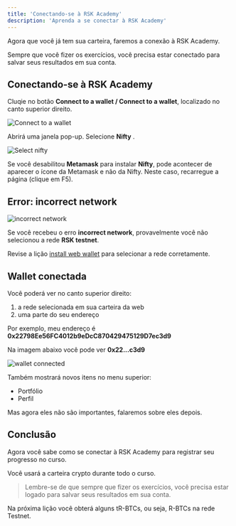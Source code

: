 ---
title: 'Conectando-se à RSK Academy'
description: 'Aprenda a se conectar à RSK Academy'
---

Agora que você já tem sua carteira, faremos a conexão à RSK Academy.

Sempre que você fizer os exercícios,
você precisa estar conectado para salvar seus resultados em sua conta.

## Conectando-se à RSK Academy

Cluqie no botão **Connect to a wallet / Connect to a wallet**, localizado no canto superior direito.

![Connect to a wallet](/img/courses/dev/01/connecting-to-academy/image-01.png)

Abrirá uma janela pop-up. Selecione **Nifty** .

![Select nifty](/img/courses/dev/01/connecting-to-academy/image-02.png)

Se você desabilitou **Metamask** para instalar **Nifty**,
pode acontecer de aparecer o ícone da Metamask e não da Nifty.
Neste caso, recarregue a página (clique em F5).

## Error: incorrect network

![incorrect network](/img/courses/dev/01/connecting-to-academy/image-04.png)

Se você recebeu o erro **incorrect network**,
provavelmente você não selecionou a rede **RSK testnet**.

Revise a lição
[install web wallet](/courses/dev/01/install-web-wallet)
para selecionar a rede corretamente.

## Wallet conectada

Você poderá ver no canto superior direito:

1. a rede selecionada em sua carteira da web
2. uma parte do seu endereço

Por exemplo, meu endereço é
**0x22798Ee56FC4012b9eDcC870429475129D7ec3d9**

Na imagem abaixo você pode ver **0x22...c3d9**

![wallet connected](/img/courses/dev/01/connecting-to-academy/image-03.png)

Também mostrará novos itens no menu superior:

- Portfólio
- Perfil

Mas agora eles não são importantes, falaremos sobre eles depois.

## Conclusão

Agora você sabe como se conectar à RSK Academy para registrar seu progresso no curso.

Você usará a carteira crypto durante todo o curso.

> Lembre-se de que sempre que fizer os exercícios,
> você precisa estar logado para salvar seus resultados em sua conta.

Na próxima lição você obterá alguns tR-BTCs, ou seja, R-BTCs na rede Testnet.
